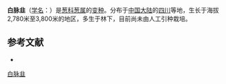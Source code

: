 {{Infraspeciesbox
| name = 白脉韭
| status = 
| status_system = 
| image =
| species link = 
| varietas = leuconeurum
| genus = Allium
| species = ovalifolium
| authority = J. M. Xu
}}

'''白脉韭'''（[[学名|学名]]：{{lang|la|''Allium ovalifolium'' var. ''leuconeurum''}}）是[[葱科|葱科]][[葱属|葱属]]的[[变种|变种]]。分布于[[中国大陆|中国大陆]]的[[四川|四川]]等地，生长于海拔2,780米至3,800米的地区，多生于林下，目前尚未由人工引种栽培。

== 参考文献 ==
<div class="references-small">
* {{cite web| url =http://www.bioinfo.cn/db05/KmzwSpecies.php?action=view&id=25273| title =白脉韭（变种）| work =《中国高等植物数据库全库》| publisher =中国科学院微生物研究所| author =昆明植物研究所| accessdate =2009-02-25| deadurl =yes| archiveurl =https://web.archive.org/web/20160305050641/http://www.bioinfo.cn/db05/KmzwSpecies.php?action=view&id=25273| archivedate =2016-03-05}}
</div>
{{Taxonbar|from=Q18230269}}

[[Category:葱属|白脉韭]]


{{植物小作品}}